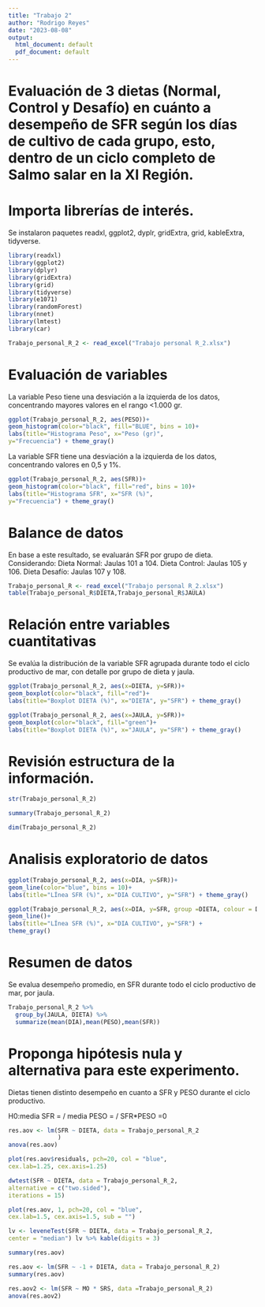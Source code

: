 ```yaml
---
title: "Trabajo 2"
author: "Rodrigo Reyes"
date: "2023-08-08"
output:
  html_document: default
  pdf_document: default
---
```


# Evaluación de 3 dietas (Normal, Control y Desafío) en cuánto a desempeño de SFR según los días de cultivo de cada grupo, esto, dentro de un ciclo completo de Salmo salar en la XI Región. 

# Importa librerías de interés.
Se instalaron paquetes readxl, ggplot2, dyplr, gridExtra, grid, kableExtra, tidyverse.

```r
library(readxl)
library(ggplot2)
library(dplyr)
library(gridExtra)
library(grid)
library(tidyverse)
library(e1071)
library(randomForest)
library(nnet)
library(lmtest)
library(car)
```

```r
Trabajo_personal_R_2 <- read_excel("Trabajo personal R_2.xlsx")
```


# Evaluación de variables
La variable Peso tiene una desviación a la izquierda de los datos, concentrando mayores valores en el rango <1.000 gr.

```r
ggplot(Trabajo_personal_R_2, aes(PESO))+
geom_histogram(color="black", fill="BLUE", bins = 10)+
labs(title="Histograma Peso", x="Peso (gr)",
y="Frecuencia") + theme_gray()
```

La variable SFR tiene una desviación a la izquierda de los datos, concentrando valores en 0,5 y 1%.

```r
ggplot(Trabajo_personal_R_2, aes(SFR))+
geom_histogram(color="black", fill="red", bins = 10)+
labs(title="Histograma SFR", x="SFR (%)",
y="Frecuencia") + theme_gray()
```


# Balance de datos
En base a este resultado, se evaluarán SFR por grupo de dieta. Considerando:
Dieta Normal: Jaulas 101 a 104.
Dieta Control: Jaulas 105 y 106.
Dieta Desafío: Jaulas 107 y 108.

```r
Trabajo_personal_R <- read_excel("Trabajo personal R_2.xlsx")
table(Trabajo_personal_R$DIETA,Trabajo_personal_R$JAULA)
```

# Relación entre variables cuantitativas

Se evalúa la distribución de la variable SFR agrupada durante todo el ciclo productivo de mar, con detalle por grupo de dieta y jaula. 

```r

ggplot(Trabajo_personal_R_2, aes(x=DIETA, y=SFR))+
geom_boxplot(color="black", fill="red")+
labs(title="Boxplot DIETA (%)", x="DIETA", y="SFR") + theme_gray()
```

```r
ggplot(Trabajo_personal_R_2, aes(x=JAULA, y=SFR))+
geom_boxplot(color="black", fill="green")+
labs(title="Boxplot DIETA (%)", x="JAULA", y="SFR") + theme_gray()
```

# Revisión estructura de la información.

```r
str(Trabajo_personal_R_2)
```

```r
summary(Trabajo_personal_R_2)
```

```r
dim(Trabajo_personal_R_2)
```

# Analisis exploratorio de datos

```r
ggplot(Trabajo_personal_R_2, aes(x=DIA, y=SFR))+
geom_line(color="blue", bins = 10)+
labs(title="LÍnea SFR (%)", x="DIA CULTIVO", y="SFR") + theme_gray()
```


```r
ggplot(Trabajo_personal_R_2, aes(x=DIA, y=SFR, group =DIETA, colour = DIETA))+
geom_line()+
labs(title="LÍnea SFR (%)", x="DIA CULTIVO", y="SFR") +
theme_gray()
```

# Resumen de datos
Se evalua desempeño promedio, en SFR durante todo el ciclo productivo de mar, por jaula.

```r
Trabajo_personal_R_2 %>%
  group_by(JAULA, DIETA) %>%
  summarize(mean(DIA),mean(PESO),mean(SFR))
```


# Proponga hipótesis nula y alternativa para este experimento.
Dietas tienen distinto desempeño en cuanto a SFR y PESO durante el ciclo productivo.

H0:media SFR = / media PESO = / SFR*PESO =0

```r
res.aov <- lm(SFR ~ DIETA, data = Trabajo_personal_R_2
              )
anova(res.aov)
```
```r
plot(res.aov$residuals, pch=20, col = "blue",
cex.lab=1.25, cex.axis=1.25)
```

```r
dwtest(SFR ~ DIETA, data = Trabajo_personal_R_2,
alternative = c("two.sided"),
iterations = 15) 
```

```r
plot(res.aov, 1, pch=20, col = "blue",
cex.lab=1.5, cex.axis=1.5, sub = "")
```

```r
lv <- leveneTest(SFR ~ DIETA, data = Trabajo_personal_R_2,
center = "median") lv %>% kable(digits = 3)
```


```r
summary(res.aov)
```

```r
res.aov <- lm(SFR ~ -1 + DIETA, data = Trabajo_personal_R_2)
summary(res.aov)
```

```r
res.aov2 <- lm(SFR ~ MO * SRS, data =Trabajo_personal_R_2)
anova(res.aov2)
```

